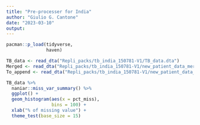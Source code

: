 ```yaml
---
title: "Pre-processer for India"
author: "Giulio G. Cantone"
date: "2023-03-10"
output:
---
```


```r
pacman::p_load(tidyverse,
               haven)
```

```r
TB_data <- read_dta("Repli_packs/tb_india_150781-V1/TB_data.dta")
Merged <- read_dta("Repli_packs/tb_india_150781-V1/new_patient_data_merged.dta")
To_append <- read_dta("Repli_packs/tb_india_150781-V1/new_patient_data_toappend.dta")

```


```r
TB_data %>%
  naniar::miss_var_summary() %>%
  ggplot() +
  geom_histogram(aes(x = pct_miss),
                 bins = 100) +
  xlab("% of missing value") +
  theme_test(base_size = 15)
```

